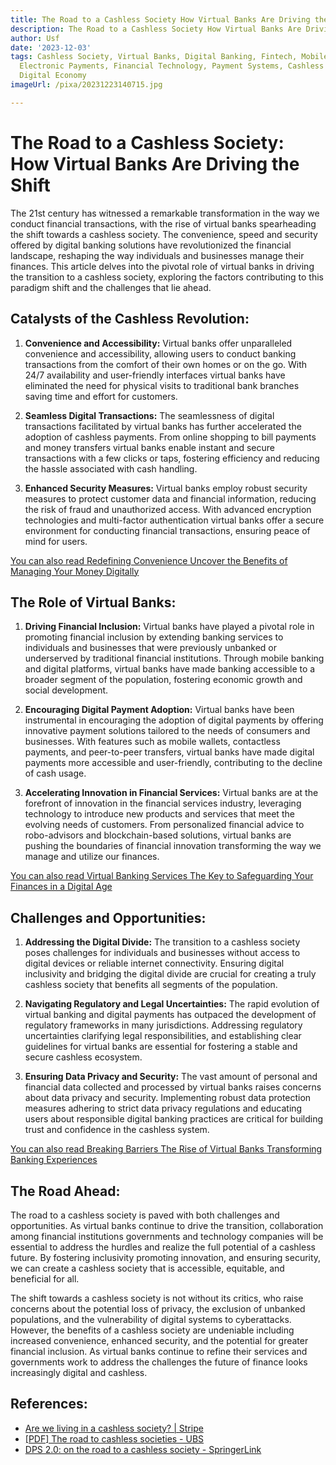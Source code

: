 ```yaml
---
title: The Road to a Cashless Society How Virtual Banks Are Driving the Shift
description: The Road to a Cashless Society How Virtual Banks Are Driving the Shift
author: Usf
date: '2023-12-03'
tags: Cashless Society, Virtual Banks, Digital Banking, Fintech, Mobile Payments,
  Electronic Payments, Financial Technology, Payment Systems, Cashless Transactions,
  Digital Economy
imageUrl: /pixa/20231223140715.jpg

---
```

# The  Road to  a Cashless Society: How Virtual Banks Are Driving  the Shift

The 21st century has witnessed a remarkable transformation in the way we conduct financial transactions, with the rise of  virtual  banks spearheading the shift towards a cashless society. The convenience, speed and security offered by digital banking  solutions have  revolutionized  the financial landscape, reshaping the  way individuals and businesses manage their finances.  This article delves  into the pivotal role of virtual banks in driving  the transition to a cashless society, exploring the factors contributing to this paradigm shift and the challenges that  lie ahead.

## Catalysts of the Cashless Revolution:

1. **Convenience and Accessibility:** Virtual banks offer unparalleled convenience and accessibility, allowing users to conduct banking transactions from the comfort of their own homes or  on the go. With  24/7 availability and user-friendly interfaces  virtual  banks have eliminated the need for physical visits to traditional bank branches  saving time and effort for customers.

2. **Seamless Digital Transactions:** The seamlessness of digital transactions facilitated by virtual banks  has further  accelerated the adoption  of cashless payments. From online shopping to bill payments and money  transfers virtual banks enable instant and  secure transactions with a few clicks  or taps, fostering efficiency and reducing the hassle associated with  cash handling.

3.  **Enhanced Security Measures:** Virtual  banks employ robust security measures to protect customer data and financial information, reducing the risk of fraud and unauthorized access. With advanced encryption technologies and  multi-factor authentication virtual banks  offer a secure  environment for conducting financial transactions,  ensuring peace of mind for users.

[You can also read Redefining Convenience Uncover the Benefits of Managing Your Money Digitally](Redefining%20Convenience%20Uncover%20the%20Benefits%20of%20Managing%20Your%20Money%20Digitally)


## The Role of Virtual Banks:

1. **Driving Financial Inclusion:** Virtual banks have played a pivotal role in promoting financial inclusion by extending  banking services to individuals and  businesses that were previously  unbanked or underserved  by traditional financial institutions. Through mobile banking and digital platforms, virtual banks have made banking accessible to a broader segment of the population, fostering  economic growth and  social  development.

2. **Encouraging Digital Payment Adoption:** Virtual  banks have been instrumental in encouraging the adoption of digital  payments by offering innovative payment solutions  tailored to the needs of consumers and businesses. With  features such as mobile wallets, contactless payments, and peer-to-peer  transfers, virtual banks have made digital payments more accessible and user-friendly, contributing to the decline of  cash usage.

3. **Accelerating Innovation in Financial Services:** Virtual banks are at the  forefront of innovation in the financial services industry, leveraging technology  to introduce new products and services that meet the evolving needs  of customers. From personalized financial advice to robo-advisors and blockchain-based solutions, virtual banks are pushing  the boundaries of financial innovation transforming the way we manage and  utilize our finances.

[You can also read Virtual Banking  Services The Key to Safeguarding Your Finances in a Digital Age](Virtual%20Banking%20Services%20The%20Key%20to%20Safeguarding%20Your%20Finances%20in%20a%20Digital%20Age)


## Challenges and Opportunities:

1. **Addressing the Digital  Divide:** The  transition to a cashless society poses challenges for individuals and  businesses without access  to  digital devices or reliable  internet connectivity. Ensuring digital inclusivity and bridging the digital divide are crucial for creating a  truly cashless society that benefits all segments of the  population.

2. **Navigating  Regulatory and Legal Uncertainties:** The rapid evolution of virtual banking and digital payments has outpaced the development of regulatory frameworks in many jurisdictions. Addressing regulatory uncertainties  clarifying legal responsibilities, and establishing clear guidelines for virtual banks are essential for fostering a  stable and secure cashless ecosystem.

3. **Ensuring Data Privacy and Security:** The vast amount of personal and financial data  collected and processed by virtual banks raises  concerns about data privacy and security. Implementing robust data protection measures adhering to strict data privacy regulations and educating users about responsible digital banking practices are critical for building trust and confidence in the cashless system.

[You can  also read Breaking Barriers The Rise of Virtual Banks Transforming Banking Experiences](Breaking%20Barriers%20The%20Rise%20of%20Virtual%20Banks%20Transforming%20Banking%20Experiences)


##  The Road Ahead:

The road to a cashless society is paved with both challenges and opportunities. As virtual banks  continue to  drive the transition, collaboration among financial institutions  governments and technology companies will be essential to  address the hurdles and realize the full potential of a cashless future. By fostering inclusivity promoting innovation, and ensuring security, we can  create a cashless society that is accessible, equitable, and beneficial for all.

The shift towards a cashless society is not  without its critics, who raise concerns about the potential loss of privacy, the exclusion  of unbanked populations, and the vulnerability of digital systems to cyberattacks. However, the benefits of a cashless society are  undeniable including increased convenience,  enhanced security,  and the potential for  greater financial inclusion. As virtual banks continue to  refine their services and governments work to address the challenges the future of finance looks increasingly digital and cashless.

## References:
- [Are we living in a cashless society? | Stripe](https://stripe.com/es-mx/resources/more/what-is-a-cashless-society-and-what-does-it-mean-for-businesses)
- [[PDF] The road to cashless societies - UBS](https://www.ubs.com/content/dam/WealthManagementAmericas/cio-impact/shifting%20in%20asia.pdf)
- [DPS 2.0: on the road to a cashless society - SpringerLink](https://link.springer.com/article/10.1007/s11002-022-09641-8)
